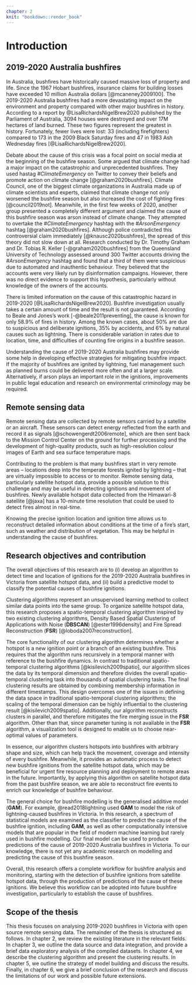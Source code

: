 ```yaml
---
chapter: 2
knit: "bookdown::render_book"
---
```


# Introduction {#ch:introduction}

## 2019-2020 Australia bushfires

In Australia, bushfires have historically caused massive loss of property and life. Since the 1967 Hobart bushfires, insurance claims for building losses have exceeded 10 million Australia dollars [@mcaneney2009100]. The 2019-2020 Australia bushfires had a more devastating impact on the environment and property compared with other major bushfires in history.  According to a report by @LisaRichardsNigelBrew2020 published by the Parliament of Australia, 3094 houses were destroyed and over 17M hectares of land burned. These two figures represent the greatest in history. Fortunately, fewer lives were lost: 33 (including firefighters) compared to 173 in the 2009 Black Saturday fires and 47 in 1983 Ash Wednesday fires [@LisaRichardsNigelBrew2020].

Debate about the cause of this crisis was a focal point on social media at the beginning of the bushfire season. Some argued that climate change had a major impact on the catastrophic and unprecedented bushfires. They used hastag *#ClimateEmergency* on Twitter to convey their beliefs and promote action on climate change [@graham2020bushfires]. Climate Council, one of the biggest climate organizations in Australia made up of climate scientists and experts, claimed that climate change not only worsened the bushfire season but also increased the cost of fighting fires [@council2019not]. Meanwhile, in the first few weeks of 2020, another group presented a completely different argument and claimed the cause of this bushfire season was arson instead of climate change. They attempted to overtake the *#ClimateEmergency* hashtag with the *#ArsonEmergency* hashtag [@graham2020bushfires]. Although police contradicted this controversial claim immediately [@knausc2020bushfires], the spread of this theory did not slow down at all. Research conducted by Dr. Timothy Graham and Dr. Tobias R. Keller [-@graham2020bushfires] from the Queensland University of Technology assessed around 300 Twitter accounts driving the *#ArsonEmergency* hashtag and found that a third of them were suspicious due to automated and inauthentic behaviour. They believed that the accounts were very likely run by disinformation campaigns. However, there was no direct evidence to support this hypothesis, particularly without knowledge of the owners of the accounts. 

There is limited information on the cause of this catastrophic hazard in 2019-2020 [@LisaRichardsNigelBrew2020]. Bushfire investigation usually takes a certain amount of time and the result is not guaranteed. According to Beale and Jones's work [-@beale2011preventing], the cause is known for only 58.9% of fires in history. Among the known cases, about 50% are due to suspicious and deliberate ignitions, 35% by accidents, and 6% by natural causes such as lightning. There is considerable variation in rates due to location, time, and difficulties of counting fire origins in a bushfire season.

Understanding the cause of 2019-2020 Australia bushfires may provide some help in developing effective strategies for mitigating bushfire impact. If the majority of bushfires are ignited by lightning, fuel management such as planned burns could be delivered more often and at a larger scale. Alternatively, if arson plays an important role in the ignitions, improvements in public legal education and research on environmental criminology may be required.


## Remote sensing data

Remote sensing data are collected by remote sensors carried by a satellite or an aircraft. These sensors can detect energy reflected from the earth and record it as signals [@schowengerdt2006remote], which are then sent back to the Mission Control Center on the ground for further processing and the development of high-quality products, such as high-resolution colour images of Earth and sea surface temperature maps.

Contributing to the problem is that many bushfires start in very remote areas -- locations deep into the temperate forests ignited by lightning -- that are virtually impossible to access or to monitor. Remote sensing data, particularly satellite hotspot data, provide a possible solution to this challenge and may be useful in detecting ignitions and movement of bushfires. Newly available hotspot data collected from the Himawari-8 satellite [@jaxa] has a 10-minute time resolution that could be used to detect fires almost in real-time.

Knowing the precise ignition location and ignition time allows us to reconstruct detailed information about conditions at the time of a fire's start, such as weather and distribution of vegetation. This may be helpful in understanding the cause of bushfires.


## Research objectives and contribution

<!--

This research explore the potential methods of fire ignition during 2019-2020 Australia bushfires season based on the new availability of satellite data. Satellite data provides the opportunity to more objectively study ignition locations, particularly in less accessible regions.

The overall research aim is to provide probabilistic estimates of the cause of fire ignition for the 2019-2020 bushfires. Several smaller research questions that being addressed are:

  1. Using satellite hotspots data can we detect ignition time and location? 
  2. How do the characteristics of 2019-2020 bushfires compare to historical bushfires?
  3. Can data from other sources including vegetation, weather, proximity to road and recreation sites help to inform ignition type?

-->

The overall objectives of this research are to (i) develop an algorithm to detect time and location of ignitions for the 2019-2020 Australia bushfires in Victoria from satellite hotspot data, and (ii) build a predictive model to classify the potential causes of bushfire ignitions. 


Clustering algorithms represent an unsupervised learning method to collect similar data points into the same group. To organize satellite hotspot data, this research proposes a spatio-temporal clustering algorithm inspired by two existing clustering algorithms, Density Based Spatial Clustering of Applications with Noise (**DBSCAN**) [@ester1996density] and Fire Spread Reconstruction (**FSR**) [@loboda2007reconstruction]. 

The core functionality of our clustering algorithm determines whether a hotspot is a new ignition point or a branch of an existing bushfire. This requires that the algorithm runs recursively in a temporal manner with reference to the bushfire dynamics. In contrast to traditional spatio-temporal clustering algorithms [@kisilevich2009spatio], our algorithm slices the data by its temporal dimension and therefore divides the overall spatio-temporal clustering task into thousands of spatial clustering tasks. The final clustering results are obtained by combining membership information in different timestamps. This design overcomes one of the issues in defining the data space in traditional spatio-temporal clustering algorithms; the scaling of the temporal dimension can be highly influential to the clustering result [@kisilevich2009spatio]. Additionally, our algorithm reconstructs clusters in parallel, and therefore mitigates the fire merging issue in the **FSR** algorithm. Other than that, since parameter tuning is not available in the **FSR** algorithm, a visualization tool is designed to enable us to choose near-optimal values of parameters. 

In essence, our algorithm clusters hotspots into bushfires with arbitrary shape and size, which can help track the movement, coverage and intensity of every bushfire. Meanwhile, it provides an automatic process to detect new bushfire ignitions from the satellite hotspot data, which may be beneficial for urgent fire resource planning and deployment to remote areas in the future. Importantly, by applying this algorithm on satellite hotspot data from the past bushfire season, we are able to reconstruct fire events to enrich our knowledge of bushfire behaviour.


The general choice for bushfire modelling is the generalised additive model (**GAM**). For example, @read2018lightning used **GAM** to model the risk of lightning-caused bushfires in Victoria. In this research, a spectrum of statistical models are examined as the classifier to predict the cause of the bushfire ignition, including **GAM**, as well as other computationally intensive models that are popular in the field of modern machine learning but rarely used in bushfire modelling. Our final model can be used to produce predictions of the cause of 2019-2020 Australia bushfires in Victoria. To our knowledge, there is not yet any academic research on modelling and predicting the cause of this bushfire season.


Overall, this research offers a complete workflow for bushfire analysis and monitoring, starting with the detection of bushfire ignitions from satellite hotspot data, through the production of predictions of the cause of these ignitions. We believe this workflow can be adopted into future bushfire investigation, particularly to establish the cause of bushfires.


## Scope of the thesis

This thesis focuses on analysing 2019-2020 bushfires in Victoria with open source remote sensing data. The remainder of the thesis is structured as follows. In chapter 2, we review the existing literature in the relevant fields. In chapter 3, we outline the data source and data integration, and provide a brief data exploratory analysis of the compiled datasets. In chapter 4, we describe the clustering algorithm and present the clustering results. In chapter 5, we outline the strategy of model building and discuss the results. Finally, in chapter 6, we give a brief conclusion of the research and discuss the limitations of our work and possible future extensions. 





